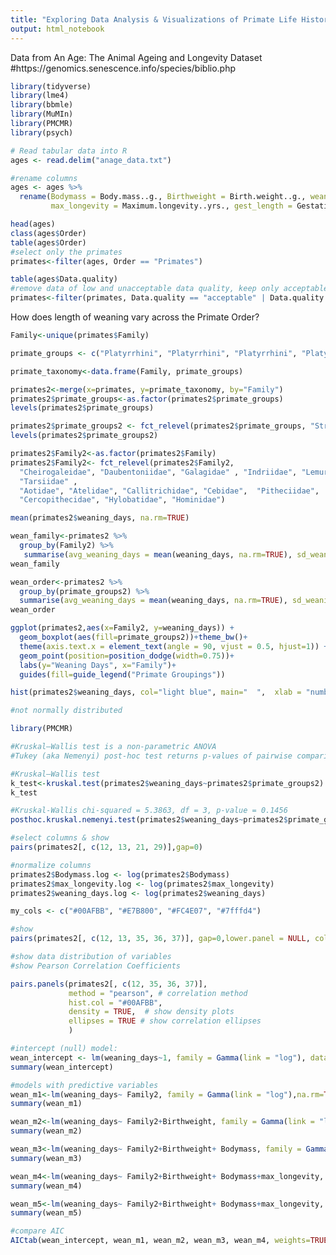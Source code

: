 ---
title: "Exploring Data Analysis & Visualizations of Primate Life Histories"
output: html_notebook
---

Data from An Age: The Animal Ageing and Longevity Dataset
#https://genomics.senescence.info/species/biblio.php 


```{r, include=FALSE}
library(tidyverse)
library(lme4)
library(bbmle)
library(MuMIn)
library(PMCMR)
library(psych)

# Read tabular data into R
ages <- read.delim("anage_data.txt")

#rename columns
ages <- ages %>%
  rename(Bodymass = Body.mass..g., Birthweight = Birth.weight..g., weaning_days = Weaning..days., 
         max_longevity = Maximum.longevity..yrs., gest_length = Gestation.Incubation..days.)

```

```{r}
head(ages)
class(ages$Order)
table(ages$Order)
#select only the primates
primates<-filter(ages, Order == "Primates")

table(ages$Data.quality)
#remove data of low and unacceptable data quality, keep only acceptable and high data quality
primates<-filter(primates, Data.quality == "acceptable" | Data.quality == "high")
```

How does length of weaning vary across the Primate Order?

```{r}
Family<-unique(primates$Family)

primate_groups <- c("Platyrrhini", "Platyrrhini", "Platyrrhini", "Platyrrhini", "Catarrhini", "Strepsirrhini", "Strepsirrhini", "Strepsirrhini", "Catarrhini", "Catarrhini","Strepsirrhini", "Strepsirrhini", "Strepsirrhini", "Platyrrhini", "Tarsiiformes")

primate_taxonomy<-data.frame(Family, primate_groups)

primates2<-merge(x=primates, y=primate_taxonomy, by="Family")
primates2$primate_groups<-as.factor(primates2$primate_groups)
levels(primates2$primate_groups)

primates2$primate_groups2 <- fct_relevel(primates2$primate_groups, "Strepsirrhini", "Tarsiiformes", "Platyrrhini", "Catarrhini")
levels(primates2$primate_groups2)

primates2$Family2<-as.factor(primates2$Family)
primates2$Family2<- fct_relevel(primates2$Family2, 
  "Cheirogaleidae", "Daubentoniidae", "Galagidae" , "Indriidae", "Lemuridae", "Lorisidae",
  "Tarsiidae" , 
  "Aotidae", "Atelidae", "Callitrichidae", "Cebidae",  "Pitheciidae",        
  "Cercopithecidae", "Hylobatidae", "Hominidae")

```

```{r}

mean(primates2$weaning_days, na.rm=TRUE)

wean_family<-primates2 %>% 
  group_by(Family2) %>%
   summarise(avg_weaning_days = mean(weaning_days, na.rm=TRUE), sd_weaning_days = sd(weaning_days, na.rm=TRUE))
wean_family

wean_order<-primates2 %>% 
  group_by(primate_groups2) %>%
  summarise(avg_weaning_days = mean(weaning_days, na.rm=TRUE), sd_weaning_days = sd(weaning_days, na.rm=TRUE))
wean_order

```

```{r, include=FALSE}
ggplot(primates2,aes(x=Family2, y=weaning_days)) + 
  geom_boxplot(aes(fill=primate_groups2))+theme_bw()+
  theme(axis.text.x = element_text(angle = 90, vjust = 0.5, hjust=1)) +
  geom_point(position=position_dodge(width=0.75))+
  labs(y="Weaning Days", x="Family")+
  guides(fill=guide_legend("Primate Groupings")) 

```

```{r}
hist(primates2$weaning_days, col="light blue", main="  ",  xlab = "number of days to weaning in Primates")

#not normally distributed
```

```{r}
library(PMCMR)

#Kruskal–Wallis test is a non-parametric ANOVA
#Tukey (aka Nemenyi) post-hoc test returns p-values of pairwise comparisons

#Kruskal–Wallis test 
k_test<-kruskal.test(primates2$weaning_days~primates2$primate_groups2)
k_test

#Kruskal-Wallis chi-squared = 5.3863, df = 3, p-value = 0.1456
posthoc.kruskal.nemenyi.test(primates2$weaning_days~primates2$primate_groups2, dist =c("Tukey"))

```

```{r}
#select columns & show 
pairs(primates2[, c(12, 13, 21, 29)],gap=0)

#normalize columns
primates2$Bodymass.log <- log(primates2$Bodymass)
primates2$max_longevity.log <- log(primates2$max_longevity)
primates2$weaning_days.log <- log(primates2$weaning_days)

my_cols <- c("#00AFBB", "#E7B800", "#FC4E07", "#7fffd4") 

#show 
pairs(primates2[, c(12, 13, 35, 36, 37)], gap=0,lower.panel = NULL, col = my_cols[primates2$primate_groups2], pch = 19,  cex = 1.5)

```

```{r}
#show data distribution of variables 
#show Pearson Correlation Coefficients

pairs.panels(primates2[, c(12, 35, 36, 37)], 
             method = "pearson", # correlation method
             hist.col = "#00AFBB",
             density = TRUE,  # show density plots
             ellipses = TRUE # show correlation ellipses
             )

```


```{r}
#intercept (null) model:
wean_intercept <- lm(weaning_days~1, family = Gamma(link = "log"), data = primates2) 
summary(wean_intercept)

#models with predictive variables
wean_m1<-lm(weaning_days~ Family2, family = Gamma(link = "log"),na.rm=TRUE, data = primates2)
summary(wean_m1)

wean_m2<-lm(weaning_days~ Family2+Birthweight, family = Gamma(link = "log"),na.rm=TRUE, data = primates2)
summary(wean_m2)

wean_m3<-lm(weaning_days~ Family2+Birthweight+ Bodymass, family = Gamma(link = "log"),na.rm=TRUE, data = primates2)
summary(wean_m3)

wean_m4<-lm(weaning_days~ Family2+Birthweight+ Bodymass+max_longevity, family = Gamma(link = "log"),na.rm=TRUE, data = primates2)
summary(wean_m4)

wean_m5<-lm(weaning_days~ Family2+Birthweight+ Bodymass+max_longevity, family = Gamma(link = "log"),na.rm=TRUE, data = primates2)
summary(wean_m5)

#compare AIC
AICtab(wean_intercept, wean_m1, wean_m2, wean_m3, wean_m4, weights=TRUE, logLik=TRUE, base=TRUE)

```





